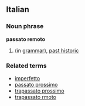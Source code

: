 ==Italian==
===Noun phrase===
'''passato remoto'''
# (in [[grammar]]), [[past historic]]
===Related terms===
*[[imperfetto]]
*[[passato prossimo]]
*[[trapassato prossimo]]
*[[trapassato rmoto]]